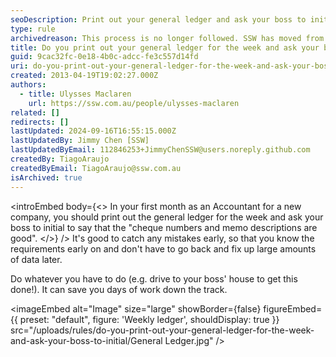 ```yaml
---
seoDescription: Print out your general ledger and ask your boss to initial to ensure accurate cheque numbers and memo descriptions.
type: rule
archivedreason: This process is no longer followed. SSW has moved from MYOB to Xero and fully paperless.
title: Do you print out your general ledger for the week and ask your boss to initial?
guid: 9cac32fc-0e18-4b0c-adcc-fe3c557d14fd
uri: do-you-print-out-your-general-ledger-for-the-week-and-ask-your-boss-to-initial
created: 2013-04-19T19:02:27.000Z
authors:
  - title: Ulysses Maclaren
    url: https://ssw.com.au/people/ulysses-maclaren
related: []
redirects: []
lastUpdated: 2024-09-16T16:55:15.000Z
lastUpdatedBy: Jimmy Chen [SSW]
lastUpdatedByEmail: 112846253+JimmyChenSSW@users.noreply.github.com
createdBy: TiagoAraujo
createdByEmail: TiagoAraujo@ssw.com.au
isArchived: true
---
```


<introEmbed
  body={<>
In your first month as an Accountant for a new company, you should print out the general ledger for the week and ask your boss to initial to say that the "cheque numbers and memo descriptions are good".
  </>}
/>
It's good to catch any mistakes early, so that you know the requirements early on and don't have to go back and fix up large amounts of data later.

Do whatever you have to do (e.g. drive to your boss' house to get this done!). It can save you days of work down the track.


<imageEmbed
  alt="Image"
  size="large"
  showBorder={false}
  figureEmbed={{
    preset: "default",
    figure: 'Weekly ledger',
    shouldDisplay: true
  }}
  src="/uploads/rules/do-you-print-out-your-general-ledger-for-the-week-and-ask-your-boss-to-initial/General Ledger.jpg"
/>
